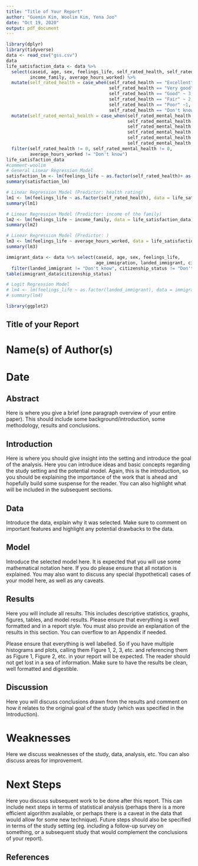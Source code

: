 ```yaml
---
title: "Title of Your Report"
author: "Guemin Kim, Woolim Kim, Yena Joo"
date: "Oct 19, 2020"
output: pdf_document
---
```


```r
library(dplyr)
library(tidyverse)
data <- read_csv("gss.csv")
data
life_satisfaction_data <- data %>% 
  select(caseid, age, sex, feelings_life, self_rated_health, self_rated_mental_health, 
         income_family, average_hours_worked) %>% 
  mutate(self_rated_health = case_when(self_rated_health == "Excellent" ~ 5, 
                                       self_rated_health == "Very good" ~ 4, 
                                       self_rated_health == "Good" ~ 3, 
                                       self_rated_health == "Fair" ~ 2, 
                                       self_rated_health == "Poor" ~1, 
                                       self_rated_health == "Don't know" ~ 0)) %>%
  mutate(self_rated_mental_health = case_when(self_rated_mental_health == "Excellent" ~ 5, 
                                              self_rated_mental_health == "Very good" ~ 4, 
                                              self_rated_mental_health == "Good" ~ 3, 
                                              self_rated_mental_health == "Fair" ~ 2, 
                                              self_rated_mental_health == "Poor" ~1, 
                                              self_rated_mental_health == "Don't know" ~ 0)) %>%
  filter(self_rated_health != 0, self_rated_mental_health != 0, 
         average_hours_worked != "Don't know")
life_satisfaction_data
#comment-woolim
# General Linear Regression Model
satisfaction_lm <- lm(feelings_life ~ as.factor(self_rated_health)+ as.factor(self_rated_mental_health) + income_family + average_hours_worked, data = life_satisfaction_data)
summary(satisfaction_lm)

# Linear Regression Model (Predictor: health rating)
lm1 <- lm(feelings_life ~ as.factor(self_rated_health), data = life_satisfaction_data)
summary(lm1)

# Linear Regression Model (Predictor: income of the family)
lm2 <- lm(feelings_life ~ income_family, data = life_satisfaction_data)
summary(lm2)

# Linear Regression Model (Predictor: )
lm3 <- lm(feelings_life ~ average_hours_worked, data = life_satisfaction_data)
summary(lm3)

immigrant_data <- data %>% select(caseid, age, sex, feelings_life, 
                                  age_immigration, landed_immigrant, citizenship_status) %>%
  filter(landed_immigrant != "Don't know", citizenship_status != "Don't know")
table(immigrant_data$citizenship_status)

# Logit Regression Model
# lm4 <- lm(feelings_life ~ as.factor(landed_immigrant), data = immigrant_data, family = "binomial")
# summary(lm4)
```

```r
library(ggplot2)
```

## Title of your Report

# Name(s) of Author(s) 
# Date

## Abstract

Here is where you give a brief (one paragraph overview of your entire paper). This should include some background/introduction, some methodology, results and conclusions.

## Introduction

Here is where you should give insight into the setting and introduce the goal of the analysis. Here you can introduce ideas and basic concepts regarding the study setting and the potential model. Again, this is the introduction, so you should be explaining the importance of the work that is ahead and hopefully build some suspense for the reader. You can also highlight what will be included in the subsequent sections.

## Data

Introduce the data, explain why it was selected. Make sure to comment on important features and highlight any potential drawbacks to the data.

## Model

Introduce the selected model here. It is expected that you will use some mathematical notation here. If you do please ensure that all notation is explained. You may also want to discuss any special (hypothetical) cases of your model here, as well as any caveats.  

## Results

Here you will include all results. This includes descriptive statistics, graphs, figures, tables, and model results. Please ensure that everything is well formatted and in a report style. You must also provide an explanation of the results in this section. You can overflow to an Appendix if needed. 

Please ensure that everything is well labelled. So if you have multiple histograms and plots, calling them Figure 1, 2, 3, etc. and referencing them as Figure 1, Figure 2, etc. in your report will be expected. The reader should not get lost in a sea of information. Make sure to have the results be clean, well formatted and digestible.

## Discussion

Here you will discuss conclusions drawn from the results and comment on how it relates to the original goal of the study (which was specified in the Introduction).

# Weaknesses

Here we discuss weaknesses of the study, data, analysis, etc. You can also discuss areas for improvement.

# Next Steps

Here you discuss subsequent work to be done after this report. This can include next steps in terms of statistical analysis (perhaps there is a more efficient algorithm available, or perhaps there is a caveat in the data that would allow for some new technique). Future steps should also be specified in terms of the study setting (eg. including a follow-up survey on something, or a subsequent study that would complement the conclusions of your report).


## References



